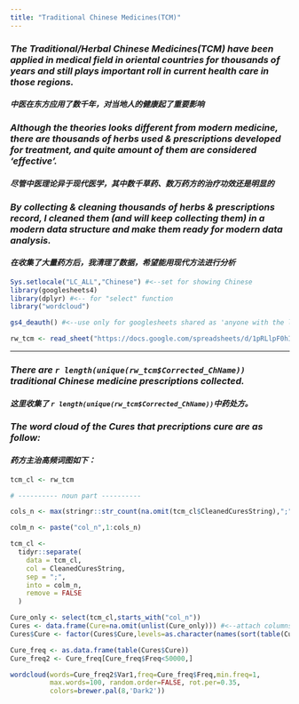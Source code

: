 ```yaml
---
title: "Traditional Chinese Medicines(TCM)"
---
```


### **_The Traditional/Herbal Chinese Medicines(TCM) have been applied in medical field in oriental countries for thousands of years and still plays important roll in current health care in those regions._**
#### **_中医在东方应用了数千年，对当地人的健康起了重要影响_**

### **_Although the theories looks different from modern medicine, there are thousands of herbs used &  prescriptions developed for treatment, and quite amount of them are considered 'effective'._**
#### **_尽管中医理论异于现代医学，其中数千草药、数万药方的治疗功效还是明显的_**

### **_By collecting & cleaning thousands of herbs & prescriptions record, I cleaned them (and will keep collecting them) in a modern data structure and make them ready for modern data analysis._**
#### **_在收集了大量药方后，我清理了数据，希望能用现代方法进行分析_**

```r
Sys.setlocale("LC_ALL","Chinese") #<--set for showing Chinese 
library(googlesheets4)
library(dplyr) #<-- for "select" function
library("wordcloud")
```

```r

gs4_deauth() #<--use only for googlesheets shared as 'anyone with the link'

rw_tcm <- read_sheet("https://docs.google.com/spreadsheets/d/1pRLlpF0hInmJ0XkA-qBrx2Koz8wHoGZTbbLz6t2x2Uc/edit?usp=sharing", sheet = "Sheet1")

```

---

### **_There are `r length(unique(rw_tcm$Corrected_ChName))` traditional Chinese medicine prescriptions collected._**

#### **_这里收集了 `r length(unique(rw_tcm$Corrected_ChName))`中药处方。_**

### **_The word cloud of the Cures that precriptions cure are as follow:_**

#### **_药方主治高频词图如下：_**

```r

tcm_cl <- rw_tcm

# ---------- noun part ----------

cols_n <- max(stringr::str_count(na.omit(tcm_cl$CleanedCuresString),";")) + 1

colm_n <- paste("col_n",1:cols_n)

tcm_cl <-
  tidyr::separate(
    data = tcm_cl,
    col = CleanedCuresString,
    sep = ";",
    into = colm_n,
    remove = FALSE
  )

Cure_only <- select(tcm_cl,starts_with("col_n"))
Cures <- data.frame(Cure=na.omit(unlist(Cure_only))) #<--attach columns of values into one column
Cures$Cure <- factor(Cures$Cure,levels=as.character(names(sort(table(Cures$Cure),decreasing=T)))) 

Cure_freq <- as.data.frame(table(Cures$Cure))
Cure_freq2 <- Cure_freq[Cure_freq$Freq<50000,]

wordcloud(words=Cure_freq2$Var1,freq=Cure_freq$Freq,min.freq=1,
          max.words=100, random.order=FALSE, rot.per=0.35,
          colors=brewer.pal(8,'Dark2'))
```
